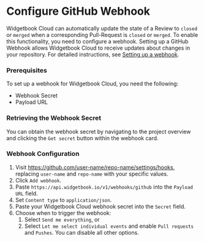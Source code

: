 # Configure GitHub Webhook

Widgetbook Cloud can automatically update the state of a Review to `closed` or `merged` when a corresponding Pull-Request is `closed` or `merged`. To enable this functionality, you need to configure a webhook. Setting up a GitHub Webhook allows Widgetbook Cloud to receive updates about changes in your repository. For detailed instructions, see [Setting up a webhook](https://docs.github.com/en/developers/webhooks-and-events/webhooks/creating-webhooks#setting-up-a-webhook).

### Prerequisites

To set up a webhook for Widgetbook Cloud, you need the following:

- Webhook Secret
- Payload URL

### Retrieving the Webhook Secret

You can obtain the webhook secret by navigating to the project overview and clicking the `Get secret` button within the webhook card.

### Webhook Configuration

1. Visit https://github.com/user-name/repo-name/settings/hooks, replacing `user-name` and `repo-name` with your specific values.
2. Click `Add webhook`.
3. Paste `https://api.widgetbook.io/v1/webhooks/github` into the `Payload URL` field.
4. Set `Content type` to `application/json`.
5. Paste your Widgetbook Cloud webhook secret into the `Secret` field.
6. Choose when to trigger the webhook:
   1. Select `Send me everything`, or
   2. Select `Let me select individual events` and enable `Pull requests` and `Pushes`. You can disable all other options.
